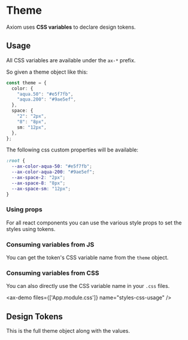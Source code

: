 # Theme

Axiom uses **CSS variables** to declare design tokens.

## Usage

All CSS variables are available under the `ax-*` prefix.

So given a theme object like this:

```ts
const theme = {
  color: {
    "aqua.50": "#e5f7fb",
    "aqua.200": "#9ae5ef",
  },
  space: {
    "2": "2px",
    "8": "8px",
    sm: "12px",
  },
};
```

The following css custom properties will be available:

```css
:root {
  --ax-color-aqua-50: "#e5f7fb";
  --ax-color-aqua-200: "#9ae5ef";
  --ax-space-2: "2px";
  --ax-space-8: "8px";
  --ax-space-sm: "12px";
}
```

### Using props

For all react components you can use the various style props to set the styles using tokens.

<ax-demo name="styles-prop-usage" />

### Consuming variables from JS

You can get the token's CSS variable name from the `theme` object.

<ax-demo name="styles-js-usage" />

### Consuming variables from CSS

You can also directly use the CSS variable name in your `.css` files.

<ax-demo files={['App.module.css']} name="styles-css-usage" />

## Design Tokens

This is the full theme object along with the values.

<ax-code file="packages/react/src/styles/tokens.ts" />
